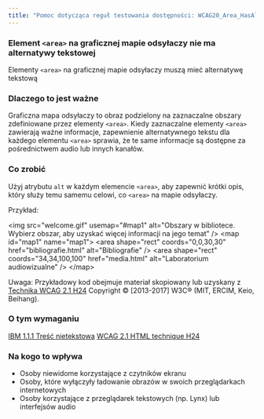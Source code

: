 ```yaml
---
title: "Pomoc dotycząca reguł testowania dostępności: WCAG20_Area_HasAlt"
---
```


<div className="toolHelp">
<Row>
<Column colLg={16} colMd={8} colSm={4} className="toolHead">

### Element `<area>` na graficznej mapie odsyłaczy nie ma alternatywy tekstowej

<div id="locLevel"></div>

Elementy `<area>` na graficznej mapie odsyłaczy muszą mieć alternatywę tekstową

</Column>
</Row>
<Row>
<Column colLg={11} colMd={5} colSm={4} className="toolMain">

### Dlaczego to jest ważne

Graficzna mapa odsyłaczy to obraz podzielony na zaznaczalne obszary zdefiniowane przez elementy `<area>`. Kiedy zaznaczalne elementy `<area>` zawierają ważne informacje, zapewnienie alternatywnego tekstu dla każdego elementu `<area>` sprawia, że te same informacje są dostępne za pośrednictwem audio lub innych kanałów.


<div id="locSnippet"></div>

### Co zrobić

Użyj atrybutu `alt` w każdym elemencie `<area>`, aby zapewnić krótki opis, który służy temu samemu celowi, co `<area>` na mapie odsyłaczy.

Przykład:

<CodeSnippet type="multi" light={true}>&lt;img src="welcome.gif" usemap="#map1" alt="Obszary w bibliotece. Wybierz obszar, aby uzyskać więcej informacji na jego temat" /&gt;
&lt;map id="map1" name="map1"&gt;
&lt;area shape="rect" coords="0,0,30,30" href="bibliografie.html" alt="Bibliografie" /&gt;
&lt;area shape="rect" coords="34,34,100,100" href="media.html" alt="Laboratorium audiowizualne" /&gt;
&lt;/map&gt;</CodeSnippet>

Uwaga: Przykładowy kod obejmuje materiał skopiowany lub uzyskany z [Technika WCAG 2.1 H24](https://www.w3.org/TR/WCAG20-TECHS/H24) Copyright © [2013-2017] W3C® (MIT, ERCIM, Keio, Beihang).

</Column>
<Column colLg={5} colMd={3} colSm={4} className="toolLeft">

### O tym wymaganiu

[IBM 1.1.1 Treść nietekstowa](http://www.ibm.com/able/guidelines/ci162/non_text_content.html)
[WCAG  2.1 HTML technique H24](https://www.w3.org/TR/WCAG20-TECHS/H24)

### Na kogo to wpływa

* Osoby niewidome korzystające z czytników ekranu
* Osoby, które wyłączyły ładowanie obrazów w swoich przeglądarkach internetowych
* Osoby korzystające z przeglądarek tekstowych (np. Lynx) lub interfejsów audio

</Column>
</Row>
</div>

